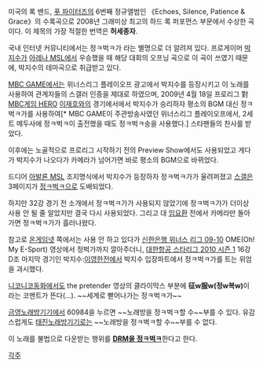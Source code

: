 {{{#!html
<iframe width="560" height="315" src="//www.youtube.com/embed/SBjQ9tuuTJQ" frameborder="0" allowfullscreen></iframe>
}}}

미국의 록 밴드, [[푸 파이터즈]]의 6번째 정규앨범인 《Echoes, Silence, Patience & Grace》의 수록곡으로 2008년 그래미상 최고의 하드 록 퍼포먼스 부문에서 수상한 곡이다. 이 제목의 가장 적절한 번역은 '''허세종자'''.

국내 인터넷 커뮤니티에서는 정ㅋ벅ㅋ가 라는 별명으로 더 알려져 있다. 프로게이머 [[박지수]]가 [[Arena MSL 2008|아레나 MSL]]에서 우승했을 때 해당 대회의 오프닝 곡으로 이 곡이 쓰였기 때문에, 박지수의 테마곡으로 취급받고 있다.

[[MBC GAME]]에서는 위너스리그 플레이오프 광고에서 박지수를 등장시키고 이 노래를 사용하여 관계자들의 스갤러 인증을 제대로 하였으며, 2009년 4월 18일 프로리그 對 [[MBC게임 HERO]] [[이재호]]와의 경기에서에서 박지수가 승리하자 평소의 BGM 대신 정ㅋ벅ㅋ가를 사용하여[* MBC GAME이 주관방송사였던 위너스리그 플레이오프에서, 2세트 메두사에 정ㅋ벅ㅋ이 출전했을 때도 정ㅋ벅ㅋ송을 사용했다.] 스타팬들의 찬사를 받았다.

이후에는 노골적으로 프로리그 시작하기 전의 Preview Show에서도 사용되었고 게다가 박지수가 나오다가 카메라가 넘어가면 바로 평소의 BGM으로 바뀌었다.

드디어 [[아발론 MSL 2009|아발론 MSL]] 조지명식에서 박지수가 등장하자 정ㅋ벅ㅋ가가 울려퍼졌고 [[스타크래프트 갤러리|스갤]]은 3페이지가 [[정ㅋ벅ㅋ]]으로 도배되었다.

하지만 32강 경기 전 소개에서 정ㅋ벅ㅋ가가 사용되지 않았기에 정ㅋ벅ㅋ가가 더이상 사용 안 될 줄 알았지만 결국 다시 사용되었다. 그리고 대 [[임요환]] 전에서 카메라만 돌아가면 정ㅋ벅ㅋ가가 흘러나왔다. 

참고로 [[온게임넷]] 쪽에서는 사용 안 하고 있다가 [[위너스 리그#s-4.2|신한은행 위너스 리그 09-10]] OME(Oh! My E-Sport) 영상에서 정벅가까지 깔아주더니, [[대한항공 스타리그 2010 시즌 1]] 16강 D조 마지막 경기인 박지수:[[이영한]]전에서 박지수 입장파트에서 정ㅋ벅ㅋ가를 트는 위엄을 과시했다.

[[니코니코동화]]에서도 the pretender 영상의 클라이막스 부분에 '''征w服w(정w복w)'''이라는 코멘트가 뜬다(…). ~~세계로 뻗어나가는 정ㅋ벅ㅋ가~~

[[금영노래방]]기기에서 60984을 누르면 ~~노래방을 정ㅋ벅ㅋ할 수~~부를 수 있다. 유감스럽게도 [[태진노래방]]기기로는 ~~노래방을 정ㅋ벅ㅋ할 수~~부를 수 없다.

이 노래를 불법으로 다운받는 행위를 '''[[불법 다운로드|DRM을 정ㅋ벅ㅋ]]'''한다고 한다.

[[각주]]
